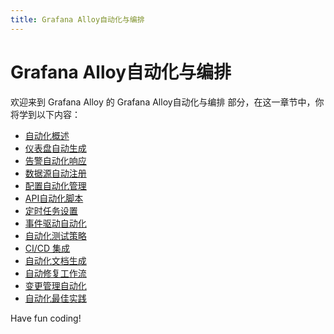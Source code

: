 ```yaml
---
title: Grafana Alloy自动化与编排
---
```


# Grafana Alloy自动化与编排

欢迎来到 Grafana Alloy 的 Grafana Alloy自动化与编排 部分，在这一章节中，你将学到以下内容：

- [自动化概述](./0-automation-overview.mdx)
- [仪表盘自动生成](./1-dashboard-auto-generated.mdx)
- [告警自动化响应](./2-alarm-automation-response.mdx)
- [数据源自动注册](./3-data-source-auto-registration.mdx)
- [配置自动化管理](./4-configuration-automation-management.mdx)
- [API自动化脚本](./5-api-automation-script.mdx)
- [定时任务设置](./6-scheduled-task-settings.mdx)
- [事件驱动自动化](./7-event-driven-automation.mdx)
- [自动化测试策略](./8-automated-testing-strategy.mdx)
- [CI/CD 集成](./9-cicd-integration.mdx)
- [自动化文档生成](./10-automated-document-generation.mdx)
- [自动修复工作流](./11-automatic-repair-workflow.mdx)
- [变更管理自动化](./12-change-management-automation.mdx)
- [自动化最佳实践](./13-automation-best-practices.mdx)

Have fun coding!